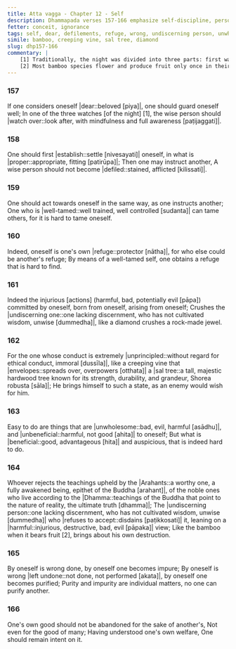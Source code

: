 ```yaml
---
title: Atta vagga - Chapter 12 - Self
description: Dhammapada verses 157-166 emphasize self-discipline, personal responsibility, and inner mastery. A wise person must first establish themselves properly before guiding others, as self-mastery is difficult but essential. Purity and impurity are personal matters, and one should prioritize their own spiritual welfare over external concerns, for no one can purify another.
fetter: conceit, ignorance
tags: self, dear, defilements, refuge, wrong, undiscerning person, unwholesome, beneficial, Arahants, teachings, self-purification, good, welfare, Dhamma, self-discipline, responsibility, unprincipled, purity, impurity, dhp
simile: bamboo, creeping vine, sal tree, diamond
slug: dhp157-166
commentary: |
    [1] Traditionally, the night was divided into three parts: first watch starting from sunset [6 PM to 10 PM], second watch [10 PM to 2 AM], and third watch [2 AM to 6 AM] ending at the dawn.
    [2] Most bamboo species flower and produce fruit only once in their lifetime, often after 30 to 120 years. After fruiting, the entire bamboo plant dies, as it exhausts all its energy in reproduction.
---
```


### 157

If one considers oneself |dear::beloved [piya]|,
one should guard oneself well;
In one of the three watches [of the night] [1],
the wise person should \|watch over::look after, with mindfulness and full awareness [paṭijaggati]|.

### 158

One should first |establish::settle [nivesayati]| oneself,
in what is |proper::appropriate, fitting [patirūpa]|;
Then one may instruct another,
A wise person should not become |defiled::stained, afflicted [kilissati]|.

### 159

One should act towards oneself in the same way,
as one instructs another;
One who is \|well-tamed::well trained, well controlled [sudanta]| can tame others,
for it is hard to tame oneself.

### 160

Indeed, oneself is one's own |refuge::protector [nātha]|,
for who else could be another's refuge;
By means of a well-tamed self,
one obtains a refuge that is hard to find.

### 161

Indeed the injurious [actions] (harmful, bad, potentially evil [pāpa]) committed by oneself,
born from oneself, arising from oneself;
Crushes the \|undiscerning one::one lacking discernment, who has not cultivated wisdom, unwise [dummedha]|,
like a diamond crushes a rock-made jewel.

### 162

For the one whose conduct is extremely |unprincipled::without regard for ethical conduct, immoral [dussīla]|,
like a creeping vine that |envelopes::spreads over, overpowers [otthata]| a \|sal tree::a tall, majestic hardwood tree known for its strength, durability, and grandeur, Shorea robusta [sāla]|;
He brings himself to such a state,
as an enemy would wish for him.

### 163

Easy to do are things that are |unwholesome::bad, evil, harmful [asādhu]|,
and |unbeneficial::harmful, not good [ahita]| to oneself;
But what is |beneficial::good, advantageous [hita]| and auspicious,
that is indeed hard to do.

### 164

Whoever rejects the teachings upheld by the |Arahants::a worthy one, a fully awakened being, epithet of the Buddha [arahant]|,
of the noble ones who live according to the |Dhamma::teachings of the Buddha that point to the nature of reality, the ultimate truth [dhamma]|;
The \|undiscerning person::one lacking discernment, who has not cultivated wisdom, unwise [dummedha]| who \|refuses to accept::disdains [paṭikkosati]| it,
leaning on a |harmful::injurious, destructive, bad, evil [pāpaka]| view;
Like the bamboo when it bears fruit [2],
brings about his own destruction.

### 165

By oneself is wrong done,
by oneself one becomes impure;
By oneself is wrong \|left undone::not done, not performed [akata]|,
by oneself one becomes purified;
Purity and impurity are individual matters,
no one can purify another.

### 166

One's own good should not be abandoned for the sake of another's,
Not even for the good of many;
Having understood one's own welfare,
One should remain intent on it.